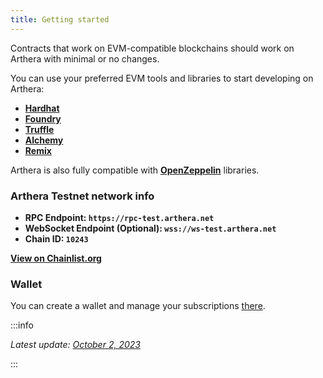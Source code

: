 ```yaml
---
title: Getting started
---
```


Contracts that work on EVM-compatible blockchains should work on Arthera with minimal or no changes.

You can use your preferred EVM tools and libraries to start developing on Arthera:

- [**Hardhat**](./using-hardhat)
- [**Foundry**](https://github.com/foundry-rs/foundry)
- [**Truffle**](https://trufflesuite.com/)
- [**Alchemy**](https://docs.alchemy.com/reference/alchemy-sdk-quickstart)
- [**Remix**](https://remix.ethereum.org/)

Arthera is also fully compatible with [**OpenZeppelin**](https://docs.openzeppelin.com/contracts/4.x/) libraries.

### Arthera Testnet network info

- **RPC Endpoint: `https://rpc-test.arthera.net`**
- **WebSocket Endpoint (Optional): `wss://ws-test.arthera.net`**
- **Chain ID: `10243`**

[**View on Chainlist.org**](https://chainlist.org/chain/10243)

### Wallet

You can create a wallet and manage your subscriptions [there](https://wallet-test-v2.arthera.net/login).

:::info

_Latest update: [October 2, 2023](https://github.com/artheranet/arthera-docs)_

:::
